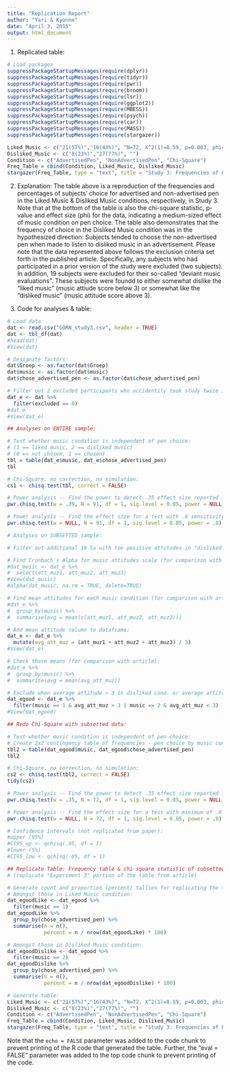 ```yaml
---
title: "Replication Report"
author: "Yari & Kyonne" 
date: "April 3, 2015"
output: html_document
---
```


(1) Replicated table:

```r

# Load packages
suppressPackageStartupMessages(require(dplyr))
suppressPackageStartupMessages(require(tidyr))
suppressPackageStartupMessages(require(pwr)) 
suppressPackageStartupMessages(require(broom))
suppressPackageStartupMessages(require(lsr))
suppressPackageStartupMessages(require(ggplot2))
suppressPackageStartupMessages(require(MBESS))
suppressPackageStartupMessages(require(psych))
suppressPackageStartupMessages(require(car))
suppressPackageStartupMessages(require(MASS))
suppressPackageStartupMessages(require(stargazer))

Liked_Music <- c("21(57%)","16(43%)", "N=72, X^2(1)=8.59, p=0.003, phi=0.35")
Disliked_Music <- c("8(23%)","27(77%)", "")
Condition <- c("AdvertisedPen", "NonAdvertisedPen", "Chi-Square")
Freq_Table = cbind(Condition, Liked_Music, Disliked_Music)
stargazer(Freq_Table, type = "text", title = "Study 3: Frequencies of Pen Choice for Each Conditon & Chi-Square")

```

(2) Explanation: 
The table above is a reproduction of the frequencies and percentages of subjects' choice for advertised and non-advertised pen in the Liked Music & Disliked Music conditions, respectively, in Study 3. Note that at the bottom of the table is also the chi-square statistic, p-value and effect size (phi) for the data, indicating a medium-sized effect of music condition on pen choice. The table also demonstrates that the frequency of choice in the Disliked Music condition was in the hypothesized direction: Subjects tended to choose the non-advertised pen when made to listen to disliked music in an advertisement. Please note that the data represented above follows the exclusion criteria set forth in the published article. Specifically, any subjects who had participated in a prior version of the study were excluded (two subjects). In addition, 19 subjects were excluded for their so-called "deviant music evaluations". These subjects were foundd to either somewhat dislike the "liked music" (music attiude score below 3) or somewhat like the "disliked music" (music attitude score above 3).

(3) Code for analyses & table:

```r

# Load data
dat <- read.csv("GORN_study3.csv", header = TRUE)
dat <- tbl_df(dat)
#head(dat)
#View(dat)

# Designate factors:
dat$Groep <- as.factor(dat$Groep)
dat$music <- as.factor(dat$music)
dat$chose_advertised_pen <- as.factor(dat$chose_advertised_pen)

# Filter out 2 excluded participants who accidentily took study twice in the paper:
dat_e <- dat %>%
  filter(excluded == 0)
#dat_e
#View(dat_e)

## Analyses on ENTIRE sample:

# Test whether music condition is independent of pen choice:
# (1 == liked music, 2 == disliked music)
# (0 == not chosen, 1 == chosen)
tbl = table(dat_e$music, dat_e$chose_advertised_pen) 
tbl    

# Chi-Square, no correction, no simulation:
cs1 <- chisq.test(tbl, correct = FALSE)

# Power analysis -- Find the power to detect .35 effect size reported in paper:
pwr.chisq.test(w = .39, N = 91, df = 1, sig.level = 0.05, power = NULL)

# Power analysis -- Find the effect size for a test with .8 sensitivity:
pwr.chisq.test(w = NULL, N = 91, df = 1, sig.level = 0.05, power = .8)

# Analyses on SUBSETTED sample:

# Filter out additional 19 Ss with too positive attitudes in "disliked music" condition & too negative attitudes in "liked music" condition:

# Find Cronbach's Alpha for music attitudes scale (for comparison with article):
#dat_music <- dat_e %>%
#  select(att_muz1, att_muz2, att_muz3)
#View(dat_music)
#alpha(dat_music, na.rm = TRUE, delete=TRUE)

# Find mean attitudes for each music condition (for comparison with article): 
#dat_e %>%
#  group_by(music) %>%
#  summarise(avg = mean(c(att_muz1, att_muz2, att_muz3)))

# Add mean attitude column to dataframe:
dat_e <- dat_e %>%
  mutate(avg_att_muz = (att_muz1 + att_muz2 + att_muz3) / 3)
#View(dat_e)

# Check those means (for comparison with article):
#dat_e %>%
#  group_by(music) %>%
#  summarise(avg = mean(avg_att_muz))

# Exclude when average attitude > 3 in disliked cond. or average attitude <3 for liked cond. (1 == liked music, 2 == disliked music)
dat_egood <- dat_e %>%
  filter(music == 1 & avg_att_muz > 3 | music == 2 & avg_att_muz < 3)
#View(dat_egood)

## Redo Chi-Square with subsetted data:

# Test whether music condition is independent of pen choice:
# Create 2x2 contingency table of frequencies - pen choice by music condition
tbl2 = table(dat_egood$music, dat_egood$chose_advertised_pen) 
tbl2    

# Chi-Square, no correction, no simulation:
cs2 <- chisq.test(tbl2, correct = FALSE)
tidy(cs2)

# Power analysis -- Find the power to detect .35 effect size reported in paper:
pwr.chisq.test(w = .35, N = 72, df = 1, sig.level = 0.05, power = NULL)

# Power analysis -- Find the effect size for a test with minimum of .8 sensitivity:
pwr.chisq.test(w = NULL, N = 72, df = 1, sig.level = 0.05, power = .8)

# Confidence Intervals (not replicated from paper):
#upper (95%)
#CI95_up <- qchisq(.95, df = 1)
#lower (5%)
#CI95_low <- qchisq(.05, df = 1)

## Replicate Table: Frequency table & chi-square statistic of subsetted data
# (replicate "Experiment 3" portion of the table from article)

# Generate count and proportion (percent) tallies for replicating the table:
# Amongst those in Liked Music condition:
dat_egoodLike <- dat_egood %>%
  filter(music == 1)
dat_egoodLike %>%
  group_by(chose_advertised_pen) %>%
  summarise(n = n(),
            percent = n / nrow(dat_egoodLike) * 100)

# Amongst those in Disliked Music condition:
dat_egoodDislike <- dat_egood %>%
  filter(music == 2)
dat_egoodDislike %>%
  group_by(chose_advertised_pen) %>%
  summarise(n = n(),
            percent = n / nrow(dat_egoodDislike) * 100)

# Generate table:
Liked_Music <- c("21(57%)","16(43%)", "N=72, X^2(1)=8.59, p=0.003, phi=0.35")
Disliked_Music <- c("8(23%)","27(77%)", "")
Condition <- c("AdvertisedPen", "NonAdvertisedPen", "Chi-Square")
Freq_Table = cbind(Condition, Liked_Music, Disliked_Music)
stargazer(Freq_Table, type = "text", title = "Study 3: Frequencies of Pen Choice for Each Conditon & Chi-Square")

```

Note that the `echo = FALSE` parameter was added to the code chunk to prevent printing of the R code that generated the table. Further, the "eval = FALSE" parameter was added to the top code chunk to prevent printing of the code.
